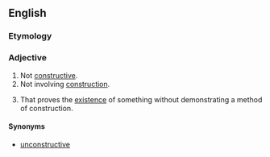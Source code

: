 ==English==

===Etymology===
{{prefix|non|constructive|lang=en}}

===Adjective===
{{en-adj|-}}
# Not [[constructive]].
# Not involving [[construction]].
# {{label|en|mathematics}} That proves the [[existence]] of something without demonstrating a method of construction.

====Synonyms====
* [[unconstructive]]